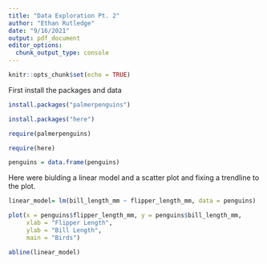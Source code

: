 ```yaml
---
title: "Data Exploration Pt. 2"
author: "Ethan Rutledge"
date: "9/16/2021"
output: pdf_document
editor_options: 
  chunk_output_type: console
---
```


```r
knitr::opts_chunk$set(echo = TRUE)
```

First install the packages and data

```r
install.packages("palmerpenguins")

install.packages("here")

require(palmerpenguins)

require(here)

penguins = data.frame(penguins)

```


Here were biulding a linear model and a scatter plot and fixing a trendline to the plot.

```r
linear_model= lm(bill_length_mm ~ flipper_length_mm, data = penguins)

plot(x = penguins$flipper_length_mm, y = penguins$bill_length_mm, 
     xlab = "Flipper Length", 
     ylab = "Bill Length", 
     main = "Birds")

abline(linear_model)

```

